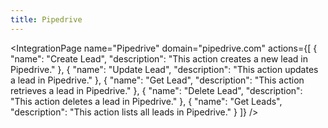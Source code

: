 ```yaml
---
title: Pipedrive
---
```



<IntegrationPage
    name="Pipedrive"
	domain="pipedrive.com"
    actions={[
        {
            "name": "Create Lead",
			"description": "This action creates a new lead in Pipedrive."
		},
		{
			"name": "Update Lead",
			"description": "This action updates a lead in Pipedrive."
		},
		{
			"name": "Get Lead",
			"description": "This action retrieves a lead in Pipedrive."
		},
		{
			"name": "Delete Lead",
			"description": "This action deletes a lead in Pipedrive."
		},
		{
			"name": "Get Leads",
			"description": "This action lists all leads in Pipedrive."
		}
    ]}
/>
